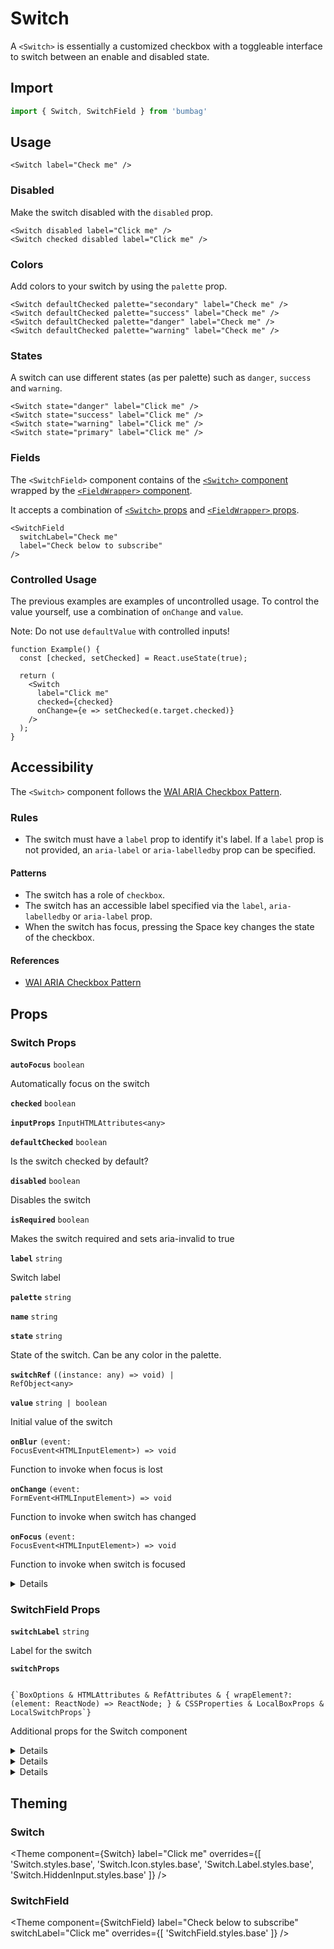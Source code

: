 
# Switch

A `<Switch>` is essentially a customized checkbox with a toggleable interface to switch between an enable and disabled state.

## Import

```jsx
import { Switch, SwitchField } from 'bumbag'
```

## Usage

```jsx-live
<Switch label="Check me" />
```

### Disabled

Make the switch disabled with the `disabled` prop.

```jsx-live
<Switch disabled label="Click me" />
<Switch checked disabled label="Click me" />
```

### Colors

Add colors to your switch by using the `palette` prop.

```jsx-live
<Switch defaultChecked palette="secondary" label="Check me" />
<Switch defaultChecked palette="success" label="Check me" />
<Switch defaultChecked palette="danger" label="Check me" />
<Switch defaultChecked palette="warning" label="Check me" />
```

### States

A switch can use different states (as per palette) such as `danger`, `success` and `warning`.

```jsx-live
<Switch state="danger" label="Click me" />
<Switch state="success" label="Click me" />
<Switch state="warning" label="Click me" />
<Switch state="primary" label="Click me" />
```

### Fields

The `<SwitchField>` component contains of the [`<Switch>` component](#input) wrapped by the [`<FieldWrapper>` component](/form/fieldwrapper).

It accepts a combination of [`<Switch>` props](/form/switch/#props) and [`<FieldWrapper>` props](/form/field-wrapper/#props).

```jsx-live
<SwitchField
  switchLabel="Check me"
  label="Check below to subscribe"
/>
```

### Controlled Usage

The previous examples are examples of uncontrolled usage. To control the value yourself, use a combination of `onChange` and `value`.

Note: Do not use `defaultValue` with controlled inputs!

```function-live
function Example() {
  const [checked, setChecked] = React.useState(true);

  return (
    <Switch
      label="Click me"
      checked={checked}
      onChange={e => setChecked(e.target.checked)}
    />
  );
}
```

## Accessibility

The `<Switch>` component follows the [WAI ARIA Checkbox Pattern](https://www.w3.org/TR/wai-aria-practices/#checkbox).

### Rules

- The switch must have a `label` prop to identify it's label. If a `label` prop is not provided, an `aria-label` or `aria-labelledby` prop can be specified.

#### Patterns

- The switch has a role of `checkbox`.
- The switch has an accessible label specified via the `label`, `aria-labelledby` or `aria-label` prop.
- When the switch has focus, pressing the <Key>Space</Key> key changes the state of the checkbox.

#### References

- [WAI ARIA Checkbox Pattern](https://www.w3.org/TR/wai-aria-practices/#checkbox)

## Props

### Switch Props

<!-- Automatically generated -->

**<Code marginRight="major-1">autoFocus</Code>** <Code fontSize="150" palette="primary">boolean</Code>

Automatically focus on the switch

<Box marginBottom="major-4" />

**<Code marginRight="major-1">checked</Code>** <Code fontSize="150" palette="primary">boolean</Code>

<Box marginBottom="major-4" />

**<Code marginRight="major-1">inputProps</Code>** <Code fontSize="150" palette="primary">InputHTMLAttributes&#60;any&#62;</Code>

<Box marginBottom="major-4" />

**<Code marginRight="major-1">defaultChecked</Code>** <Code fontSize="150" palette="primary">boolean</Code>

Is the switch checked by default?

<Box marginBottom="major-4" />

**<Code marginRight="major-1">disabled</Code>** <Code fontSize="150" palette="primary">boolean</Code>

Disables the switch

<Box marginBottom="major-4" />

**<Code marginRight="major-1">isRequired</Code>** <Code fontSize="150" palette="primary">boolean</Code>

Makes the switch required and sets aria-invalid to true

<Box marginBottom="major-4" />

**<Code marginRight="major-1">label</Code>** <Code fontSize="150" palette="primary">string</Code>

Switch label

<Box marginBottom="major-4" />

**<Code marginRight="major-1">palette</Code>** <Code fontSize="150" palette="primary">string</Code>

<Box marginBottom="major-4" />

**<Code marginRight="major-1">name</Code>** <Code fontSize="150" palette="primary">string</Code>

<Box marginBottom="major-4" />

**<Code marginRight="major-1">state</Code>** <Code fontSize="150" palette="primary">string</Code>

State of the switch. Can be any color in the palette.

<Box marginBottom="major-4" />

**<Code marginRight="major-1">switchRef</Code>** <Code fontSize="150" palette="primary">((instance: any) =&#62; void) | RefObject&#60;any&#62;</Code>

<Box marginBottom="major-4" />

**<Code marginRight="major-1">value</Code>** <Code fontSize="150" palette="primary">string | boolean</Code>

Initial value of the switch

<Box marginBottom="major-4" />

**<Code marginRight="major-1">onBlur</Code>** <Code fontSize="150" palette="primary">(event: FocusEvent&#60;HTMLInputElement&#62;) =&#62; void</Code>

Function to invoke when focus is lost

<Box marginBottom="major-4" />

**<Code marginRight="major-1">onChange</Code>** <Code fontSize="150" palette="primary">(event: FormEvent&#60;HTMLInputElement&#62;) =&#62; void</Code>

Function to invoke when switch has changed

<Box marginBottom="major-4" />

**<Code marginRight="major-1">onFocus</Code>** <Code fontSize="150" palette="primary">(event: FocusEvent&#60;HTMLInputElement&#62;) =&#62; void</Code>

Function to invoke when switch is focused

<Box marginBottom="major-4" />

<details><Box use="summary" marginBottom="major-2">Inherits <code><strong>Box</strong></code> props</Box>

**<Code marginRight="major-1">use</Code>**

<Code isBlock palette="primary" fontSize="150" padding="minor-1" marginBottom="major-2">
{`string
  | (ComponentClass<any, any> & { useProps: any; })
  | (FunctionComponent<any> & { useProps: any; })`}
</Code>

<Box marginBottom="major-4" />

**<Code marginRight="major-1">className</Code>** <Code fontSize="150" palette="primary">string</Code>

<Box marginBottom="major-4" />

**<Code marginRight="major-1">children</Code>**

<Code isBlock palette="primary" fontSize="150" padding="minor-1" marginBottom="major-2">
{`string
  | number
  | boolean
  | {}
  | ReactElement<any, string
  | ((props: any) => ReactElement<any, string
  | ...
  | (new (props: any) => Component<any, any, any>)>)
  | (new (props: any) => Component<any, any, any>)>
  | ReactNodeArray
  | ReactPortal
  | ((props: BoxProps) => ReactNode)`}
</Code>

<Box marginBottom="major-4" />

**<Code marginRight="major-1">alignX</Code>** <Code fontSize="150" palette="primary">&#34;left&#34; | &#34;right&#34; | &#34;center&#34;</Code>

<Box marginBottom="major-4" />

**<Code marginRight="major-1">alignY</Code>** <Code fontSize="150" palette="primary">&#34;bottom&#34; | &#34;top&#34; | &#34;center&#34;</Code>

<Box marginBottom="major-4" />

**<Code marginRight="major-1">altitude</Code>** <Code fontSize="150" palette="primary">string</Code>

<Box marginBottom="major-4" />

**<Code marginRight="major-1">variant</Code>** <Code fontSize="150" palette="primary">string</Code>

<Box marginBottom="major-4" />

**<Code marginRight="major-1">colorMode</Code>** <Code fontSize="150" palette="primary">string</Code>

<Box marginBottom="major-4" />

**<Code marginRight="major-1">overrides</Code>**

<Code isBlock palette="primary" fontSize="150" padding="minor-1" marginBottom="major-2">
{`{
  altitudes?: AltitudesThemeConfig;
  borders?: BordersThemeConfig;
  borderRadii?: BorderRadiiThemeConfig;
  breakpoints?: BreakpointsThemeConfig;
  fonts?: FontsThemeConfig;
  fontSizes?: FontSizeThemeConfig;
  ... 87 more ...;
  Template?: TemplateThemeConfig;
}`}
</Code>

<Box marginBottom="major-4" />

**<Code marginRight="major-1">elementRef</Code>** <Code fontSize="150" palette="primary">((instance: any) =&#62; void) | RefObject&#60;any&#62;</Code>

<Box marginBottom="major-4" />

**<Code marginRight="major-1">themeKey</Code>** <Code fontSize="150" palette="primary">string</Code>

<Box marginBottom="major-4" />

</details>


### SwitchField Props

<!-- Automatically generated -->

**<Code marginRight="major-1">switchLabel</Code>** <Code fontSize="150" palette="primary">string</Code>

Label for the switch

<Box marginBottom="major-4" />

**<Code marginRight="major-1">switchProps</Code>**

<Code isBlock palette="primary" fontSize="150" padding="minor-1" marginBottom="major-2">
{`BoxOptions & HTMLAttributes<any> & RefAttributes<any> & { wrapElement?: (element: ReactNode) => ReactNode; } & CSSProperties & LocalBoxProps & LocalSwitchProps`}
</Code>

Additional props for the Switch component

<Box marginBottom="major-4" />

<details><Box use="summary" marginBottom="major-2">Inherits <code><strong>Switch</strong></code> props</Box>

**<Code marginRight="major-1">autoFocus</Code>** <Code fontSize="150" palette="primary">boolean</Code>

Automatically focus on the switch

<Box marginBottom="major-4" />

**<Code marginRight="major-1">checked</Code>** <Code fontSize="150" palette="primary">boolean</Code>

<Box marginBottom="major-4" />

**<Code marginRight="major-1">inputProps</Code>** <Code fontSize="150" palette="primary">InputHTMLAttributes&#60;any&#62;</Code>

<Box marginBottom="major-4" />

**<Code marginRight="major-1">defaultChecked</Code>** <Code fontSize="150" palette="primary">boolean</Code>

Is the switch checked by default?

<Box marginBottom="major-4" />

**<Code marginRight="major-1">disabled</Code>** <Code fontSize="150" palette="primary">boolean</Code>

Disables the switch

<Box marginBottom="major-4" />

**<Code marginRight="major-1">isRequired</Code>** <Code fontSize="150" palette="primary">boolean</Code>

Makes the switch required and sets aria-invalid to true

<Box marginBottom="major-4" />

**<Code marginRight="major-1">label</Code>** <Code fontSize="150" palette="primary">string</Code>

Switch label

<Box marginBottom="major-4" />

**<Code marginRight="major-1">palette</Code>** <Code fontSize="150" palette="primary">string</Code>

<Box marginBottom="major-4" />

**<Code marginRight="major-1">name</Code>** <Code fontSize="150" palette="primary">string</Code>

<Box marginBottom="major-4" />

**<Code marginRight="major-1">state</Code>** <Code fontSize="150" palette="primary">string</Code>

State of the switch. Can be any color in the palette.

<Box marginBottom="major-4" />

**<Code marginRight="major-1">switchRef</Code>** <Code fontSize="150" palette="primary">((instance: any) =&#62; void) | RefObject&#60;any&#62;</Code>

<Box marginBottom="major-4" />

**<Code marginRight="major-1">value</Code>** <Code fontSize="150" palette="primary">string | boolean</Code>

Initial value of the switch

<Box marginBottom="major-4" />

**<Code marginRight="major-1">onBlur</Code>** <Code fontSize="150" palette="primary">(event: FocusEvent&#60;HTMLInputElement&#62;) =&#62; void</Code>

Function to invoke when focus is lost

<Box marginBottom="major-4" />

**<Code marginRight="major-1">onChange</Code>** <Code fontSize="150" palette="primary">(event: FormEvent&#60;HTMLInputElement&#62;) =&#62; void</Code>

Function to invoke when switch has changed

<Box marginBottom="major-4" />

**<Code marginRight="major-1">onFocus</Code>** <Code fontSize="150" palette="primary">(event: FocusEvent&#60;HTMLInputElement&#62;) =&#62; void</Code>

Function to invoke when switch is focused

<Box marginBottom="major-4" />

</details>


<details><Box use="summary" marginBottom="major-2">Inherits <code><strong>Box</strong></code> props</Box>

**<Code marginRight="major-1">use</Code>**

<Code isBlock palette="primary" fontSize="150" padding="minor-1" marginBottom="major-2">
{`string
  | (ComponentClass<any, any> & { useProps: any; })
  | (FunctionComponent<any> & { useProps: any; })`}
</Code>

<Box marginBottom="major-4" />

**<Code marginRight="major-1">className</Code>** <Code fontSize="150" palette="primary">string</Code>

<Box marginBottom="major-4" />

**<Code marginRight="major-1">children</Code>**

<Code isBlock palette="primary" fontSize="150" padding="minor-1" marginBottom="major-2">
{`string
  | number
  | boolean
  | {}
  | ReactElement<any, string
  | ((props: any) => ReactElement<any, string
  | ...
  | (new (props: any) => Component<any, any, any>)>)
  | (new (props: any) => Component<any, any, any>)>
  | ReactNodeArray
  | ReactPortal
  | ((props: BoxProps) => ReactNode)`}
</Code>

<Box marginBottom="major-4" />

**<Code marginRight="major-1">alignX</Code>** <Code fontSize="150" palette="primary">&#34;left&#34; | &#34;right&#34; | &#34;center&#34;</Code>

<Box marginBottom="major-4" />

**<Code marginRight="major-1">alignY</Code>** <Code fontSize="150" palette="primary">&#34;bottom&#34; | &#34;top&#34; | &#34;center&#34;</Code>

<Box marginBottom="major-4" />

**<Code marginRight="major-1">altitude</Code>** <Code fontSize="150" palette="primary">string</Code>

<Box marginBottom="major-4" />

**<Code marginRight="major-1">variant</Code>** <Code fontSize="150" palette="primary">string</Code>

<Box marginBottom="major-4" />

**<Code marginRight="major-1">colorMode</Code>** <Code fontSize="150" palette="primary">string</Code>

<Box marginBottom="major-4" />

**<Code marginRight="major-1">overrides</Code>**

<Code isBlock palette="primary" fontSize="150" padding="minor-1" marginBottom="major-2">
{`{
  altitudes?: AltitudesThemeConfig;
  borders?: BordersThemeConfig;
  borderRadii?: BorderRadiiThemeConfig;
  breakpoints?: BreakpointsThemeConfig;
  fonts?: FontsThemeConfig;
  fontSizes?: FontSizeThemeConfig;
  ... 87 more ...;
  Template?: TemplateThemeConfig;
}`}
</Code>

<Box marginBottom="major-4" />

**<Code marginRight="major-1">elementRef</Code>** <Code fontSize="150" palette="primary">((instance: any) =&#62; void) | RefObject&#60;any&#62;</Code>

<Box marginBottom="major-4" />

**<Code marginRight="major-1">themeKey</Code>** <Code fontSize="150" palette="primary">string</Code>

<Box marginBottom="major-4" />

</details>


<details><Box use="summary" marginBottom="major-2">Inherits <code><strong>FieldWrapper</strong></code> props</Box>

**<Code marginRight="major-1">description</Code>**

<Code isBlock palette="primary" fontSize="150" padding="minor-1" marginBottom="major-2">
{`string
  | ReactElement<any, string
  | ((props: any) => ReactElement<any, string
  | ...
  | (new (props: any) => Component<any, any, any>)>)
  | (new (props: any) => Component<any, any, any>)>`}
</Code>

<Box marginBottom="major-4" />

**<Code marginRight="major-1">hint</Code>**

<Code isBlock palette="primary" fontSize="150" padding="minor-1" marginBottom="major-2">
{`string
  | ReactElement<any, string
  | ((props: any) => ReactElement<any, string
  | ...
  | (new (props: any) => Component<any, any, any>)>)
  | (new (props: any) => Component<any, any, any>)>`}
</Code>

<Box marginBottom="major-4" />

**<Code marginRight="major-1">isOptional</Code>** <Code fontSize="150" palette="primary">boolean</Code>

<Box marginBottom="major-4" />

**<Code marginRight="major-1">labelType</Code>** <Code fontSize="150" palette="primary">&#34;label&#34; | &#34;legend&#34;</Code>

<Box marginBottom="major-4" />

**<Code marginRight="major-1">tooltip</Code>**

<Code isBlock palette="primary" fontSize="150" padding="minor-1" marginBottom="major-2">
{`string
  | ReactElement<any, string
  | ((props: any) => ReactElement<any, string
  | ...
  | (new (props: any) => Component<any, any, any>)>)
  | (new (props: any) => Component<any, any, any>)>`}
</Code>

<Box marginBottom="major-4" />

**<Code marginRight="major-1">tooltipTriggerComponent</Code>**

<Code isBlock palette="primary" fontSize="150" padding="minor-1" marginBottom="major-2">
{`ReactElement<any, string
  | ((props: any) => ReactElement<any, string
  | ...
  | (new (props: any) => Component<any, any, any>)>)
  | (new (props: any) => Component<any, any, any>)>`}
</Code>

<Box marginBottom="major-4" />

**<Code marginRight="major-1">validationText</Code>** <Code fontSize="150" palette="primary">string</Code>

<Box marginBottom="major-4" />

</details>


## Theming

### Switch

<Theme
  component={Switch}
  label="Click me"
  overrides={[
    'Switch.styles.base',
    'Switch.Icon.styles.base',
    'Switch.Label.styles.base',
    'Switch.HiddenInput.styles.base'
  ]} />

### SwitchField

<Theme
  component={SwitchField}
  label="Check below to subscribe"
  switchLabel="Click me"
  overrides={[
    'SwitchField.styles.base'
  ]} />

